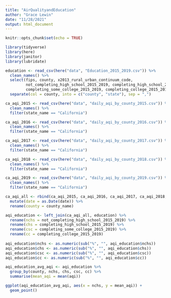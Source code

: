 ```yaml
---
title: "AirQualityandEducation"
author: "Grace Lewin"
date: "11/28/2021"
output: html_document
---
```


```r
knitr::opts_chunk$set(echo = TRUE)
```

```r
library(tidyverse)
library(here)
library(janitor)
library(lubridate)
```



```r
education <- read_csv(here("data", "Education_2015_2019.csv")) %>% 
  clean_names() %>% 
  select(fips, county, x2013_rural_urban_continuum_code, 
         not_completing_high_school_2015_2019, completing_high_school_2015_2019,
         completing_some_college_2015_2019, completing_college_2015_2019) %>% 
  separate(col = county, into = c("county", "state"), sep = ",")

ca_aqi_2015 <- read_csv(here("data", "daily_aqi_by_county_2015.csv")) %>% 
  clean_names() %>% 
  filter(state_name == "California")

ca_aqi_2016 <- read_csv(here("data", "daily_aqi_by_county_2016.csv")) %>% 
  clean_names() %>% 
  filter(state_name == "California")

ca_aqi_2017 <- read_csv(here("data", "daily_aqi_by_county_2017.csv")) %>% 
  clean_names() %>% 
  filter(state_name == "California")

ca_aqi_2018 <- read_csv(here("data", "daily_aqi_by_county_2018.csv")) %>% 
  clean_names() %>% 
  filter(state_name == "California")

ca_aqi_2019 <- read_csv(here("data", "daily_aqi_by_county_2019.csv")) %>% 
  clean_names() %>% 
  filter(state_name == "California")

ca_aqi_all <- rbind(ca_aqi_2015, ca_aqi_2016, ca_aqi_2017, ca_aqi_2018, ca_aqi_2019) %>% 
  mutate(date = as.Date(date)) %>% 
  rename(county = county_name)

aqi_education <- left_join(ca_aqi_all, education) %>% 
  rename(nchs = not_completing_high_school_2015_2019) %>% 
  rename(chs = completing_high_school_2015_2019) %>% 
  rename(csc = completing_some_college_2015_2019) %>% 
  rename(cc = completing_college_2015_2019)
  
aqi_education$nchs <- as.numeric(sub("%", "", aqi_education$nchs))
aqi_education$chs <- as.numeric(sub("%", "", aqi_education$chs))
aqi_education$csc <- as.numeric(sub("%", "", aqi_education$csc))
aqi_education$cc <- as.numeric(sub("%", "", aqi_education$cc))
```


```r
aqi_education_avg_aqi <- aqi_education %>% 
  group_by(county, nchs, chs, csc, cc) %>% 
  summarise(mean_aqi = mean(aqi))
```



```r
ggplot(aqi_education_avg_aqi, aes(x = nchs, y = mean_aqi)) +
  geom_point()
```




